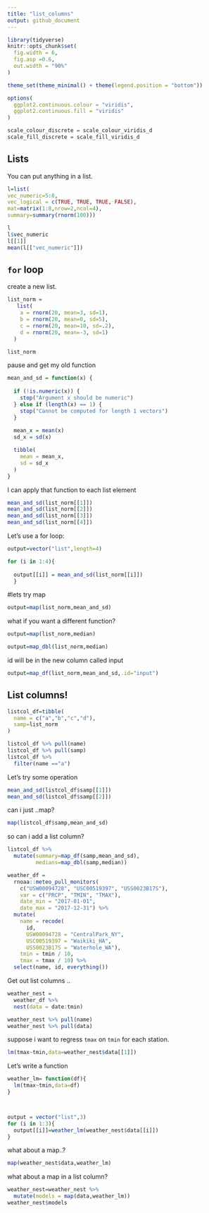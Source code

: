```yaml
---
title: "list_columns"
output: github_document
---
```


```r
library(tidyverse)
knitr::opts_chunk$set(
  fig.width = 6,
  fig.asp =0.6,
  out.width = "90%"
) 

theme_set(theme_minimal() + theme(legend.position = "bottom"))

options(
  ggplot2.continuous.colour = "viridis",
  ggplot2.continuous.fill = "viridis"
)

scale_colour_discrete = scale_colour_viridis_d
scale_fill_discrete = scale_fill_viridis_d

```


## Lists 
You can put anything in a list.
```r
l=list(
vec_numeric=5:8,
vec_logical = c(TRUE, TRUE, TRUE, FALSE),
mat=matrix(1:8,nrow=2,ncol=4),
summary=summary(rnorm(100)))

```

```r
l
l$vec_numeric
l[[1]]
mean(l[["vec_numeric"]])
```


## `for` loop
create a new list.

```r
list_norm =
   list(
    a = rnorm(20, mean=3, sd=1),
    b = rnorm(20, mean=0, sd=5),
    c = rnorm(20, mean=10, sd=.2),
    d = rnorm(20, mean=-3, sd=1)
  )
```

```r
list_norm
```

pause and get my old function

```r
mean_and_sd = function(x) {
  
  if (!is.numeric(x)) {
    stop("Argument x should be numeric")
  } else if (length(x) == 1) {
    stop("Cannot be computed for length 1 vectors")
  }
  
  mean_x = mean(x)
  sd_x = sd(x)

  tibble(
    mean = mean_x, 
    sd = sd_x
  )
}
```

I can apply that function to each list element

```r
mean_and_sd(list_norm[[1]])
mean_and_sd(list_norm[[2]])
mean_and_sd(list_norm[[3]])
mean_and_sd(list_norm[[4]])
```



Let's use a for loop:
```r
output=vector("list",length=4)

for (i in 1:4){
  
  output[[i]] = mean_and_sd(list_norm[[i]])
  }
```

#lets try map
```r
output=map(list_norm,mean_and_sd)
```

what if you want a different function?
```r
output=map(list_norm,median)
```

```r
output=map_dbl(list_norm,median)
```

id will be in the new column called input 
```r
output=map_df(list_norm,mean_and_sd,.id="input")
```


## List columns!
```r
listcol_df=tibble(
  name = c("a","b","c","d"),
  samp=list_norm
)
```

```r
listcol_df %>% pull(name)
listcol_df %>% pull(samp)
listcol_df %>% 
  filter(name =="a")
```

Let's try some operation
```r
mean_and_sd(listcol_df$samp[[1]])
mean_and_sd(listcol_df$samp[[2]])
```
can i just ..map?
```r
map(listcol_df$samp,mean_and_sd)
```
so can i add a list column?

```r
listcol_df %>% 
  mutate(summary=map_df(samp,mean_and_sd),
         medians=map_dbl(samp,median))
```


```r
weather_df = 
  rnoaa::meteo_pull_monitors(
    c("USW00094728", "USC00519397", "USS0023B17S"),
    var = c("PRCP", "TMIN", "TMAX"), 
    date_min = "2017-01-01",
    date_max = "2017-12-31") %>%
  mutate(
    name = recode(
      id, 
      USW00094728 = "CentralPark_NY", 
      USC00519397 = "Waikiki_HA",
      USS0023B17S = "Waterhole_WA"),
    tmin = tmin / 10,
    tmax = tmax / 10) %>%
  select(name, id, everything())
```

Get out list columns ..
```r
weather_nest =
  weather_df %>% 
  nest(data = date:tmin)
```


```r
weather_nest %>% pull(name)
weather_nest %>% pull(data)
```

suppose i want to regress `tmax` on `tmin` for each station.


```r
lm(tmax~tmin,data=weather_nest$data[[1]])
```
Let's write a function
```r
weather_lm= function(df){
  lm(tmax~tmin,data=df)
}



output = vector("list",3)
for (i in 1:3){
  output[[i]]=weather_lm(weather_nest$data[[i]])
}
```

what about a map..?
```r
map(weather_nest$data,weather_lm)
```
what about a map in a list column?

```r
weather_nest=weather_nest %>% 
  mutate(models = map(data,weather_lm))
weather_nest$models
```

